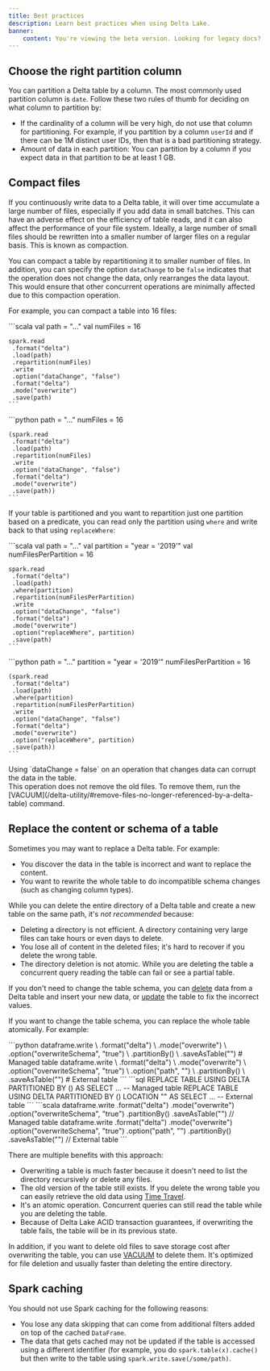 ```yaml
---
title: Best practices
description: Learn best practices when using Delta Lake.
banner:
    content: You're viewing the beta version. Looking for legacy docs? <a href="https://docs.delta.io" target="_blank" rel="noopener">Click here.</a>
---
```



## Choose the right partition column

You can partition a Delta table by a column. The most commonly used partition column is `date`. Follow these two rules of thumb for deciding on what column to partition by:

- If the cardinality of a column will be very high, do not use that column for partitioning. For example, if you partition by a column `userId` and if there can be 1M distinct user IDs, then that is a bad partitioning strategy.
- Amount of data in each partition: You can partition by a column if you expect data in that partition to be at least 1 GB.

## Compact files

If you continuously write data to a Delta table, it will over time accumulate a large number of files, especially if you add data in small batches. This can have an adverse effect on the efficiency of table reads, and it can also affect the performance of your file system. Ideally, a large number of small files should be rewritten into a smaller number of larger files on a regular basis. This is known as compaction.

You can compact a table by repartitioning it to smaller number of files. In addition, you can specify the option `dataChange` to be `false` indicates that the operation does not change the data, only rearranges the data layout. This would ensure that other concurrent operations are minimally affected due to this compaction operation.

For example, you can compact a table into 16 files:

<Tabs syncKey="code-examples">
  <TabItem label="Scala">
    ```scala
    val path = "..."
    val numFiles = 16

    spark.read
     .format("delta")
     .load(path)
     .repartition(numFiles)
     .write
     .option("dataChange", "false")
     .format("delta")
     .mode("overwrite")
     .save(path)
    ```

  </TabItem>
  <TabItem label="Python">
    ```python
    path = "..."
    numFiles = 16

    (spark.read
     .format("delta")
     .load(path)
     .repartition(numFiles)
     .write
     .option("dataChange", "false")
     .format("delta")
     .mode("overwrite")
     .save(path))
    ```

  </TabItem>
</Tabs>

If your table is partitioned and you want to repartition just one partition based on a predicate, you can read only the partition using `where` and write back to that using `replaceWhere`:

<Tabs syncKey="code-examples">
  <TabItem label="Scala">
    ```scala
    val path = "..."
    val partition = "year = '2019'"
    val numFilesPerPartition = 16

    spark.read
     .format("delta")
     .load(path)
     .where(partition)
     .repartition(numFilesPerPartition)
     .write
     .option("dataChange", "false")
     .format("delta")
     .mode("overwrite")
     .option("replaceWhere", partition)
     .save(path)
    ```

  </TabItem>
  <TabItem label="Python">
    ```python
    path = "..."
    partition = "year = '2019'"
    numFilesPerPartition = 16

    (spark.read
     .format("delta")
     .load(path)
     .where(partition)
     .repartition(numFilesPerPartition)
     .write
     .option("dataChange", "false")
     .format("delta")
     .mode("overwrite")
     .option("replaceWhere", partition)
     .save(path))
    ```

  </TabItem>
</Tabs>

<Aside type="caution">
  Using `dataChange = false` on an operation that changes data can corrupt the
  data in the table.
</Aside>

<Aside type="note">
  This operation does not remove the old files. To remove them, run the
  [VACUUM](/delta-utility/#remove-files-no-longer-referenced-by-a-delta-table)
  command.
</Aside>

## Replace the content or schema of a table

Sometimes you may want to replace a Delta table. For example:

- You discover the data in the table is incorrect and want to replace the content.
- You want to rewrite the whole table to do incompatible schema changes (such as changing column types).

While you can delete the entire directory of a Delta table and create a new table on the same path, it's _not recommended_ because:

- Deleting a directory is not efficient. A directory containing very large files can take hours or even days to delete.
- You lose all of content in the deleted files; it's hard to recover if you delete the wrong table.
- The directory deletion is not atomic. While you are deleting the table a concurrent query reading the table can fail or see a partial table.

If you don't need to change the table schema, you can [delete](/delta-update/#delete-from-a-table) data from a Delta table and insert your new data, or [update](/delta-update/#update-a-table) the table to fix the incorrect values.

If you want to change the table schema, you can replace the whole table atomically. For example:

<Tabs syncKey="code-examples">
  <TabItem label="Python">
    ```python
    dataframe.write \
      .format("delta") \
      .mode("overwrite") \
      .option("overwriteSchema", "true") \
      .partitionBy(<your-partition-columns>) \
      .saveAsTable("<your-table>") # Managed table
    dataframe.write \
      .format("delta") \
      .mode("overwrite") \
      .option("overwriteSchema", "true") \
      .option("path", "<your-table-path>") \
      .partitionBy(<your-partition-columns>) \
      .saveAsTable("<your-table>") # External table
    ```
  </TabItem>
  <TabItem label="SQL">
    ```sql
    REPLACE TABLE <your-table> USING DELTA PARTITIONED BY (<your-partition-columns>) AS SELECT ... -- Managed table
    REPLACE TABLE <your-table> USING DELTA PARTITIONED BY (<your-partition-columns>) LOCATION "<your-table-path>" AS SELECT ... -- External table
    ```
  </TabItem>
  <TabItem label="Scala">
    ```scala
    dataframe.write
      .format("delta")
      .mode("overwrite")
      .option("overwriteSchema", "true")
      .partitionBy(<your-partition-columns>)
      .saveAsTable("<your-table>") // Managed table
    dataframe.write
      .format("delta")
      .mode("overwrite")
      .option("overwriteSchema", "true")
      .option("path", "<your-table-path>")
      .partitionBy(<your-partition-columns>)
      .saveAsTable("<your-table>") // External table
    ```
  </TabItem>
</Tabs>

There are multiple benefits with this approach:

- Overwriting a table is much faster because it doesn't need to list the directory recursively or delete any files.
- The old version of the table still exists. If you delete the wrong table you can easily retrieve the old data using [Time Travel](/delta-batch/#query-an-older-snapshot-of-a-table-time-travel).
- It's an atomic operation. Concurrent queries can still read the table while you are deleting the table.
- Because of Delta Lake ACID transaction guarantees, if overwriting the table fails, the table will be in its previous state.

In addition, if you want to delete old files to save storage cost after overwriting the table, you can use [VACUUM](/delta-utility/#remove-files-no-longer-referenced-by-a-delta-table) to delete them. It's optimized for file deletion and usually faster than deleting the entire directory.

## Spark caching

You should not use Spark caching for the following reasons:

- You lose any data skipping that can come from additional filters added on top of the cached `DataFrame`.
- The data that gets cached may not be updated if the table is accessed using a different identifier (for example, you do `spark.table(x).cache()` but then write to the table using `spark.write.save(/some/path)`.
